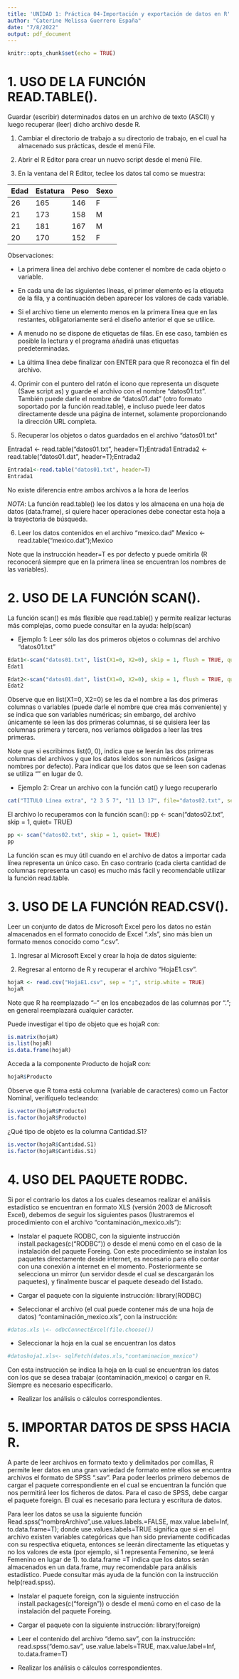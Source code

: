 ```yaml
---
title: 'UNIDAD 1: Práctica 04-Importación y exportación de datos en R'
author: "Caterine Melissa Guerrero España"
date: "7/8/2022"
output: pdf_document
---
```


```r
knitr::opts_chunk$set(echo = TRUE)
```

# 1. USO DE LA FUNCIÓN READ.TABLE().

Guardar (escribir) determinados datos en un archivo de texto (ASCII) y luego recuperar (leer) dicho archivo desde R.

1)  Cambiar el directorio de trabajo a su directorio de trabajo, en el cual ha almacenado sus prácticas, desde el menú File.

2)  Abrir el R Editor para crear un nuevo script desde el menú File.

3)  En la ventana del R Editor, teclee los datos tal como se muestra:

| Edad | Estatura | Peso | Sexo |
|------|----------|------|------|
| 26   | 165      | 146  | F    |
| 21   | 173      | 158  | M    |
| 21   | 181      | 167  | M    |
| 20   | 170      | 152  | F    |

Observaciones:

-   La primera línea del archivo debe contener el nombre de cada objeto o variable.

-   En cada una de las siguientes líneas, el primer elemento es la etiqueta de la fila, y a continuación deben aparecer los valores de cada variable.

-   Si el archivo tiene un elemento menos en la primera línea que en las restantes, obligatoriamente será el diseño anterior el que se utilice.

-   A menudo no se dispone de etiquetas de filas. En ese caso, también es posible la lectura y el programa añadirá unas etiquetas predeterminadas.

-   La última línea debe finalizar con ENTER para que R reconozca el fin del archivo.

4)  Oprimir con el puntero del ratón el icono que representa un disquete (Save script as) y guarde el archivo con el nombre "datos01.txt". También puede darle el nombre de "datos01.dat" (otro formato soportado por la función read.table), e incluso puede leer datos directamente desde una página de internet, solamente proporcionando la dirección URL completa.

5)  Recuperar los objetos o datos guardados en el archivo "datos01.txt"

Entrada1 \<- read.table("datos01.txt", header=T);Entrada1 Entrada2 \<- read.table("datos01.dat", header=T);Entrada2

```r
Entrada1<-read.table("datos01.txt", header=T)
Entrada1
```

No existe diferencia entre ambos archivos a la hora de leerlos

*NOTA*: La función read.table() lee los datos y los almacena en una hoja de datos (data.frame), si quiere hacer operaciones debe conectar esta hoja a la trayectoria de búsqueda.

6)  Leer los datos contenidos en el archivo "mexico.dad" Mexico \<- read.table("mexico.dat");Mexico

Note que la instrucción header=T es por defecto y puede omitirla (R reconocerá siempre que en la primera línea se encuentran los nombres de las variables).

# 2. USO DE LA FUNCIÓN SCAN().

La función scan() es más flexible que read.table() y permite realizar lecturas más complejas, como puede consultar en la ayuda: help(scan)

-   Ejemplo 1: Leer sólo las dos primeros objetos o columnas del archivo "datos01.txt"

```r

Edat1<-scan("datos01.txt", list(X1=0, X2=0), skip = 1, flush = TRUE, quiet = TRUE)
Edat1

Edat2<-scan("datos01.dat", list(X1=0, X2=0), skip = 1, flush = TRUE, quiet = TRUE)
Edat2
```

Observe que en list(X1=0, X2=0) se les da el nombre a las dos primeras columnas o variables (puede darle el nombre que crea más conveniente) y se indica que son variables numéricas; sin embargo, del archivo únicamente se leen las dos primeras columnas, si se quisiera leer las columnas primera y tercera, nos veríamos obligados a leer las tres primeras.

Note que si escribimos list(0, 0), indica que se leerán las dos primeras columnas del archivos y que los datos leídos son numéricos (asigna nombres por defecto). Para indicar que los datos que se leen son cadenas se utiliza "" en lugar de 0.

-   Ejemplo 2: Crear un archivo con la función cat() y luego recuperarlo

```r
cat("TITULO Línea extra", "2 3 5 7", "11 13 17", file="datos02.txt", sep="\n")
```

El archivo lo recuperamos con la función scan(): pp \<- scan("datos02.txt", skip = 1, quiet= TRUE)

```r
pp <- scan("datos02.txt", skip = 1, quiet= TRUE)
pp
```

La función scan es muy útil cuando en el archivo de datos a importar cada línea representa un único caso. En caso contrario (cada cierta cantidad de columnas representa un caso) es mucho más fácil y recomendable utilizar la función read.table.

# 3. USO DE LA FUNCIÓN READ.CSV().

Leer un conjunto de datos de Microsoft Excel pero los datos no están almacenados en el formato conocido de Excel ".xls", sino más bien un formato menos conocido como ".csv".

1)  Ingresar al Microsoft Excel y crear la hoja de datos siguiente:

2)  Regresar al entorno de R y recuperar el archivo "HojaE1.csv".

```r
hojaR <- read.csv("HojaE1.csv", sep = ";", strip.white = TRUE)
hojaR
```

Note que R ha reemplazado "--" en los encabezados de las columnas por "."; en general reemplazará cualquier carácter.

Puede investigar el tipo de objeto que es hojaR con:

```r
is.matrix(hojaR)
is.list(hojaR)
is.data.frame(hojaR)
```

Acceda a la componente Producto de hojaR con:

```r
hojaR$Producto
```

Observe que R toma está columna (variable de caracteres) como un Factor Nominal, verifíquelo tecleando:

```r
is.vector(hojaR$Producto)
is.factor(hojaR$Producto)
```

¿Qué tipo de objeto es la columna Cantidad.S1?

```r
is.vector(hojaR$Cantidad.S1)
is.factor(hojaR$Cantidas.S1)
```

# 4. USO DEL PAQUETE RODBC.

Si por el contrario los datos a los cuales deseamos realizar el análisis estadístico se encuentran en formato XLS (versión 2003 de Microsoft Excel), debemos de seguir los siguientes pasos (Ilustraremos el procedimiento con el archivo "contaminación_mexico.xls"):

-   Instalar el paquete RODBC, con la siguiente instrucción install.packages(c("RODBC")) o desde el menú como en el caso de la instalación del paquete Foreing. Con este procedimiento se instalan los paquetes directamente desde internet, es necesario para ello contar con una conexión a internet en el momento. Posteriormente se selecciona un mirror (un servidor desde el cual se descargarán los paquetes), y finalmente buscar el paquete deseado del listado.

-   Cargar el paquete con la siguiente instrucción: library(RODBC)

-   Seleccionar el archivo (el cual puede contener más de una hoja de datos) "contaminación_mexico.xls", con la instrucción:

```r
#datos.xls \<- odbcConnectExcel(file.choose())
```

-   Seleccionar la hoja en la cual se encuentran los datos

```r
#datoshoja1.xls<- sqlFetch(datos.xls,"contaminacion_mexico")
```

Con esta instrucción se indica la hoja en la cual se encuentran los datos con los que se desea trabajar (contaminación_mexico) o cargar en R. Siempre es necesario especificarlo.

-   Realizar los análisis o cálculos correspondientes.

# 5. IMPORTAR DATOS DE SPSS HACIA R.

A parte de leer archivos en formato texto y delimitados por comillas, R permite leer datos en una gran variedad de formato entre ellos se encuentra archivos el formato de SPSS ".sav". Para poder leerlos primero debemos de cargar el paquete correspondiente en el cual se encuentran la función que nos permitirá leer los ficheros de datos. Para el caso de SPSS, debe cargar el paquete foreign. El cual es necesario para lectura y escritura de datos.

Para leer los datos se usa la siguiente función Read.spss("nombreArchivo",use.values.labels.=FALSE, max.value.label=Inf, to.data.frame=T); donde use.values.labels=TRUE significa que si en el archivo existen variables categóricas que han sido previamente codificadas con su respectiva etiqueta, entonces se leerán directamente las etiquetas y no los valores de esta (por ejemplo, si 1 representa Femenino, se leerá Femenino en lugar de 1). to.data.frame =T indica que los datos serán almacenados en un data.frame, muy recomendable para análisis estadístico. Puede consultar más ayuda de la función con la instrucción help(read.spss).

-   Instalar el paquete foreign, con la siguiente instrucción install.packages(c("foreign")) o desde el menú como en el caso de la instalación del paquete Foreing.

-   Cargar el paquete con la siguiente instrucción: library(foreign)

-   Leer el contenido del archivo “demo.sav”, con la instrucción: read.spss(“demo.sav”, use.value.labels=TRUE, max.value.label=Inf, to.data.frame=T)

-   Realizar los análisis o cálculos correspondientes.
